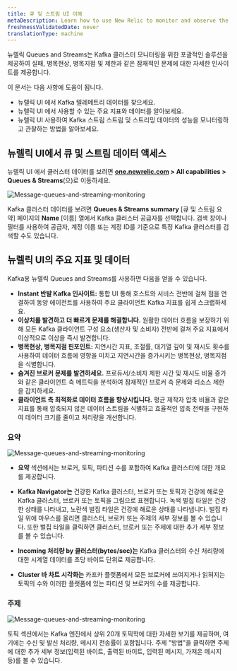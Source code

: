 ```yaml
---
title: 큐 및 스트림 UI 이해
metaDescription: Learn how to use New Relic to monitor and observe the performance of your Kafka message queues and streaming data.
freshnessValidatedDate: never
translationType: machine
---
```


뉴렐릭 Queues and Streams는 Kafka 클러스터 모니터링을 위한 포괄적인 솔루션을 제공하여 실패, 병목현상, 병목지점 및 제한과 같은 잠재적인 문제에 대한 자세한 인사이트를 제공합니다.

이 문서는 다음 사항에 도움이 됩니다.

* 뉴렐릭 UI 에서 Kafka 텔레메트리 데이터를 찾으세요.
* 뉴렐릭 UI 에서 사용할 수 있는 주요 지표와 데이터를 알아보세요.
* 뉴렐릭 UI 사용하여 Kafka 스트림 스트림 및 스트리밍 데이터의 성능을 모니터링하고 관찰하는 방법을 알아보세요.

## 뉴렐릭 UI에서 큐 및 스트림 데이터 액세스

뉴렐릭 UI 에서 클러스터 데이터를 보려면 <DNT>**[one.newrelic.com](https://one.newrelic.com/) &gt; All capabilities &gt; Queues &amp; Streams**</DNT>(으)로 이동하세요.

<img title="Message-queues-and-streaming-monitoring" alt="Message-queues-and-streaming-monitoring" src="/images/message-queues-streaming.webp" />

Kafka 클러스터 데이터를 보려면 **Queues &amp; Streams summary** \[큐 및 스트림 요약] 페이지의 **Name** \[이름] 열에서 Kafka 클러스터 공급자를 선택합니다. 검색 창이나 필터를 사용하여 공급자, 계정 이름 또는 계정 ID를 기준으로 특정 Kafka 클러스터를 검색할 수도 있습니다.

## 뉴렐릭 UI의 주요 지표 및 데이터

Kafka용 뉴렐릭 Queues and Streams를 사용하면 다음을 얻을 수 있습니다.

* **Instant 반발 Kafka 인사이트:** 통합 UI 통해 호스트와 서비스 전반에 걸쳐 점을 연결하여 동양 에이전트를 사용하여 주요 클라이언트 Kafka 지표를 쉽게 스크랩하세요.
* **이상치를 발견하고 더 빠르게 문제를 해결합니다.** 원활한 데이터 흐름을 보장하기 위해 모든 Kafka 클라이언트 구성 요소(생산자 및 소비자) 전반에 걸쳐 주요 지표에서 이상적으로 이상을 즉시 발견합니다.
* **병목현상, 병목지점 핀포인트:** 지연시간 지표, 조절률, 대기열 깊이 및 재시도 횟수를 사용하여 데이터 흐름에 영향을 미치고 지연시간을 증가시키는 병목현상, 병목지점을 식별합니다.
* **숨겨진 브로커 문제를 발견하세요.** 프로듀서/소비자 제한 시간 및 재시도 비율 증가와 같은 클라이언트 측 메트릭을 분석하여 잠재적인 브로커 측 문제와 리소스 제한을 감지하세요.
* **클라이언트 측 최적화로 데이터 흐름을 향상시킵니다.** 평균 제작자 압축 비율과 같은 지표를 통해 압축되지 않은 데이터 스트림을 식별하고 효율적인 압축 전략을 구현하여 데이터 크기를 줄이고 처리량을 개선합니다.

### 요약

<img title="Message-queues-and-streaming-monitoring" alt="Message-queues-and-streaming-monitoring" src="/images/kafka-monitoring.webp" />

* **요약** 섹션에서는 브로커, 토픽, 파티션 수를 포함하여 Kafka 클러스터에 대한 개요를 제공합니다.

* **Kafka Navigator는** 건강한 Kafka 클러스터, 브로커 또는 토픽과 건강에 해로운 Kafka 클러스터, 브로커 또는 토픽을 그림으로 표현합니다. 녹색 벌집 타일은 건강한 상태를 나타내고, 노란색 벌집 타일은 건강에 해로운 상태를 나타냅니다. 벌집 타일 위에 마우스를 올리면 클러스터, 브로커 또는 주제의 세부 정보를 볼 수 있습니다. 또한 벌집 타일을 클릭하면 클러스터, 브로커 또는 주제에 대한 추가 세부 정보를 볼 수 있습니다.

* **Incoming 처리량 by 클러스터(bytes/sec)는** Kafka 클러스터의 수신 처리량에 대한 시계열 데이터를 초당 바이트 단위로 제공합니다.

* **Cluster 바 차트 시각화는** 카프카 플랫폼에서 모든 브로커에 쓰여지거나 읽혀지는 토픽의 수와 이러한 플랫폼에 있는 파티션 및 브로커의 수를 제공합니다.

### 주제

<img title="Message-queues-and-streaming-monitoring" alt="Message-queues-and-streaming-monitoring" src="/images/kafka-topics.webp" />

토픽 섹션에서는 Kafka 엔진에서 상위 20개 토픽학에 대한 자세한 보기를 제공하며, 여기에는 수신 및 발신 처리량, 메시지 전송률이 포함됩니다. 주제 &quot;방법&quot;을 클릭하면 주제에 대한 추가 세부 정보(입력된 바이트, 출력된 바이트, 입력된 메시지, 가져온 메시지 등)를 볼 수 있습니다.